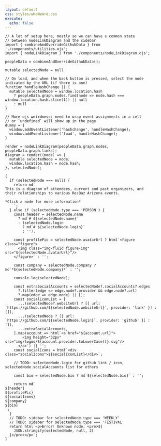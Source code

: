 ```yaml
---
layout: default
css: styles/whoWeAre.css
execute:
  echo: false
---
```


::: { .column-screen-left }

```ojs
// A lot of setup here, mostly so we can have a common state
// between nodeLinkDiagram and the sidebar
import { combineAndOverrideGithubData } from './components/utilities.ojs';
import { nodeLinkDiagram } from './components/nodeLinkDiagram.ojs';

peopleData = combineAndOverrideGithubData();

mutable selectedNode = null

// On load, and when the back button is pressed, select the node indicated by the URL (if there is one)
function handleHashChange () {
  mutable selectedNode = window.location.hash
    ? peopleData.graph.nodes.find(node => node.hash === window.location.hash.slice(1)) || null
    : null
}

// More ojs weirdness: need to wrap event assignments in a cell
// or `undefined` will show up in the page
dummy = {
  window.addEventListener('hashchange', handleHashChange);
  window.addEventListener('load', handleHashChange);
}

render = nodeLinkDiagram(peopleData.graph.nodes, peopleData.graph.links);
diagram = render((node) => {
  mutable selectedNode = node;
  window.location.hash = node.hash;
}, selectedNode);
```
:::

::: { .column-margin }
```ojs
{
  if (selectedNode === null) {
    return md`
This is a diagram of attendees, current and past organizers, and
their relationships to various ResBaz Arizona events.

*Click a node for more information*
    `;
  } else if (selectedNode.type === 'PERSON') {
    const header = selectedNode.name
      ? md`# ${selectedNode.name}`
      : (selectedNode.login
        ? md`# ${selectedNode.login}`
        : '');

    const profilePic = selectedNode.avatarUrl ? html`<figure class="figure">
      <img class="img-fluid figure-img" src="${selectedNode.avatarUrl}"/>
    </figure>` : '';

    const company = selectedNode.company ? md`*${selectedNode.company}*` : '';

    console.log(selectedNode);

    const extraSocialAccounts = selectedNode?.socialAccounts?.edges
      ?.filter(edge => edge.node?.provider && edge.node?.url)
      ?.map(edge => edge.node) || [];
    const socialIconList = [
      ...(selectedNode?.websiteUrl ? [{ url: `https://github.com/${selectedNode.websiteUrl}`, provider: 'link' }] : []),
      ...(selectedNode ? [{ url: `https://github.com/${selectedNode.login}`, provider: 'github' }] : []),
      ...extraSocialAccounts,
    ].map(account => html`<a href="${account.url}">
        <img height="32px" src="img/logos/${account.provider.toLowerCase()}.svg"/>
      </a>`) || '';
    const socialIcons = html`<div class="socialIcons">${socialIconList}</div>`;

    // TODO: selectedNode.login for github link / icon, selectedNode.socialAccounts list for others

    const bio = selectedNode.bio ? md`${selectedNode.bio}` : '';

    return md`
${header}
${profilePic}
${socialIcons}
${company}
${bio}
`;
  }
  // TODO: sidebar for selectedNode.type === 'WEEKLY'
  // TODO: sidebar for selectedNode.type === 'FESTIVAL'
  return html`<p>Error! Unknown node: <pre>${
    JSON.stringify(selectedNode, null, 2)
  }</pre></p>`;
}
```
:::